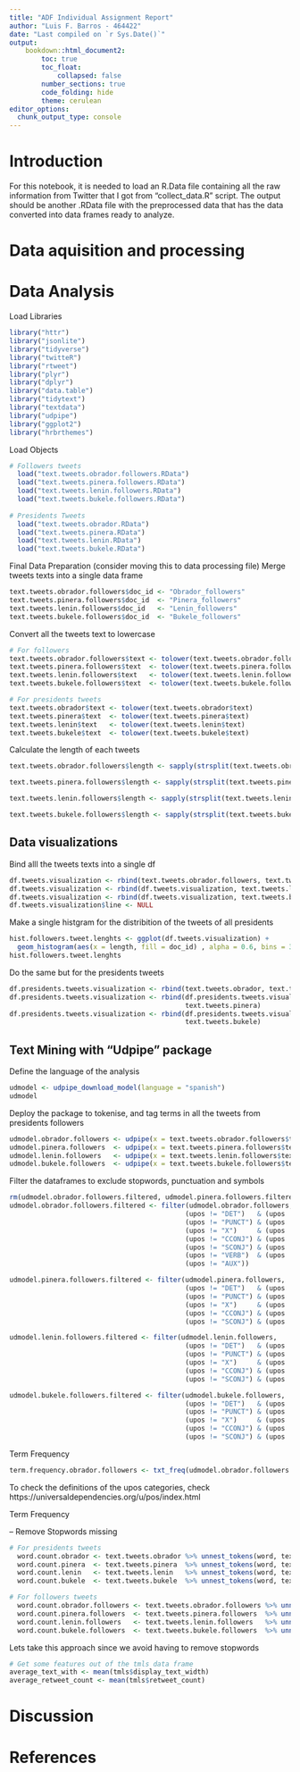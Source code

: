```yaml
---
title: "ADF Individual Assignment Report"
author: "Luis F. Barros - 464422"
date: "Last compiled on `r Sys.Date()`"
output: 
    bookdown::html_document2:
        toc: true
        toc_float: 
            collapsed: false
        number_sections: true
        code_folding: hide
        theme: cerulean
editor_options: 
  chunk_output_type: console
---
```

# Introduction 

For this notebook, it is needed to load an R.Data file containing all the raw 
information from Twitter that I got from "collect_data.R" script. 
The output should be another .RData file with the preprocessed data that has the data converted
into data frames ready to analyze.

# Data aquisition and processing

# Data Analysis 

Load Libraries 
```r
library("httr")
library("jsonlite")
library("tidyverse")
library("twitteR")
library("rtweet")
library("plyr")
library("dplyr")
library("data.table")
library("tidytext")
library("textdata")
library("udpipe")
library("ggplot2")
library("hrbrthemes")
```

Load Objects
```r
# Followers tweets
  load("text.tweets.obrador.followers.RData")
  load("text.tweets.pinera.followers.RData")
  load("text.tweets.lenin.followers.RData")
  load("text.tweets.bukele.followers.RData")
  
# Presidents Tweets
  load("text.tweets.obrador.RData")
  load("text.tweets.pinera.RData")
  load("text.tweets.lenin.RData")
  load("text.tweets.bukele.RData")
```

Final Data Preparation (consider moving this to data processing file)
Merge tweets texts into a single data frame
```r
text.tweets.obrador.followers$doc_id <- "Obrador_followers"
text.tweets.pinera.followers$doc_id  <- "Pinera_followers"
text.tweets.lenin.followers$doc_id   <- "Lenin_followers"
text.tweets.bukele.followers$doc_id  <- "Bukele_followers"
```

Convert all the tweets text to lowercase
```r
# For followers
text.tweets.obrador.followers$text <- tolower(text.tweets.obrador.followers$text)
text.tweets.pinera.followers$text  <- tolower(text.tweets.pinera.followers$text)
text.tweets.lenin.followers$text   <- tolower(text.tweets.lenin.followers$text)
text.tweets.bukele.followers$text  <- tolower(text.tweets.bukele.followers$text)

# For presidents tweets
text.tweets.obrador$text <- tolower(text.tweets.obrador$text)
text.tweets.pinera$text  <- tolower(text.tweets.pinera$text)
text.tweets.lenin$text   <- tolower(text.tweets.lenin$text)
text.tweets.bukele$text  <- tolower(text.tweets.bukele$text)
```

Calculate the length of each tweets
```r
text.tweets.obrador.followers$length <- sapply(strsplit(text.tweets.obrador.followers$text, " "), length)

text.tweets.pinera.followers$length <- sapply(strsplit(text.tweets.pinera.followers$text, " "), length)

text.tweets.lenin.followers$length <- sapply(strsplit(text.tweets.lenin.followers$text, " "), length)

text.tweets.bukele.followers$length <- sapply(strsplit(text.tweets.bukele.followers$text, " "), length)
```

## Data visualizations

Bind alll the tweets texts into a single df
```r
df.tweets.visualization <- rbind(text.tweets.obrador.followers, text.tweets.pinera.followers)
df.tweets.visualization <- rbind(df.tweets.visualization, text.tweets.lenin.followers)
df.tweets.visualization <- rbind(df.tweets.visualization, text.tweets.bukele.followers )
df.tweets.visualization$line <- NULL
```

Make a single histgram for the distribition of the tweets of all presidents 
```r
hist.followers.tweet.lenghts <- ggplot(df.tweets.visualization) + 
  geom_histogram(aes(x = length, fill = doc_id) , alpha = 0.6, bins = 30)
hist.followers.tweet.lenghts
```

Do the same but for the presidents tweets 


```r
df.presidents.tweets.visualization <- rbind(text.tweets.obrador, text.tweets.lenin)
df.presidents.tweets.visualization <- rbind(df.presidents.tweets.visualization, 
                                            text.tweets.pinera)
df.presidents.tweets.visualization <- rbind(df.presidents.tweets.visualization,
                                            text.tweets.bukele)
```


## Text Mining with "Udpipe" package

Define the language of the analysis
```r
udmodel <- udpipe_download_model(language = "spanish")
udmodel
```

Deploy the package to tokenise, and tag terms in all the tweets from presidents
followers
```r
udmodel.obrador.followers <- udpipe(x = text.tweets.obrador.followers$text, object = udmodel)
udmodel.pinera.followers  <- udpipe(x = text.tweets.pinera.followers$text, object = udmodel)
udmodel.lenin.followers   <- udpipe(x = text.tweets.lenin.followers$text, object = udmodel)
udmodel.bukele.followers  <- udpipe(x = text.tweets.bukele.followers$text, object = udmodel)
```



Filter the dataframes to exclude stopwords, punctuation and symbols
```r
rm(udmodel.obrador.followers.filtered, udmodel.pinera.followers.filtered, udmodel.lenin.followers.filtered, udmodel.bukele.followers.filtered)
udmodel.obrador.followers.filtered <- filter(udmodel.obrador.followers, 
                                            (upos != "DET")   & (upos != "SYM") &
                                            (upos != "PUNCT") & (upos != "NUM") & 
                                            (upos != "X")     & (upos != "ADP") &
                                            (upos != "CCONJ") & (upos != "PRON")&
                                            (upos != "SCONJ") & (upos != "ADV") &
                                            (upos != "VERB")  & (upos != "PART")&
                                            (upos != "AUX"))

udmodel.pinera.followers.filtered <- filter(udmodel.pinera.followers, 
                                            (upos != "DET")   & (upos != "SYM") &
                                            (upos != "PUNCT") & (upos != "NUM") & 
                                            (upos != "X")     & (upos != "ADP") &
                                            (upos != "CCONJ") & (upos != "PRON")&
                                            (upos != "SCONJ") & (upos != "ADV"))

udmodel.lenin.followers.filtered <- filter(udmodel.lenin.followers, 
                                            (upos != "DET")   & (upos != "SYM") &
                                            (upos != "PUNCT") & (upos != "NUM") & 
                                            (upos != "X")     & (upos != "ADP") &
                                            (upos != "CCONJ") & (upos != "PRON")&
                                            (upos != "SCONJ") & (upos != "ADV"))

udmodel.bukele.followers.filtered <- filter(udmodel.bukele.followers, 
                                            (upos != "DET")   & (upos != "SYM") &
                                            (upos != "PUNCT") & (upos != "NUM") & 
                                            (upos != "X")     & (upos != "ADP") &
                                            (upos != "CCONJ") & (upos != "PRON")&
                                            (upos != "SCONJ") & (upos != "ADV"))
```

Term Frequency
```r
term.frequency.obrador.followers <- txt_freq(udmodel.obrador.followers.filtered$token)
```


To check the definitions of the upos categories, check
https://universaldependencies.org/u/pos/index.html



Term Frequency

-- Remove Stopwords missing

```r
# For presidents tweets
  word.count.obrador <- text.tweets.obrador %>% unnest_tokens(word, text)
  word.count.pinera  <- text.tweets.pinera  %>% unnest_tokens(word, text)
  word.count.lenin   <- text.tweets.lenin   %>% unnest_tokens(word, text)
  word.count.bukele  <- text.tweets.bukele  %>% unnest_tokens(word, text)
```

```r
# For followers tweets
  word.count.obrador.followers <- text.tweets.obrador.followers %>% unnest_tokens(word, text)
  word.count.pinera.followers  <- text.tweets.pinera.followers  %>% unnest_tokens(word, text)
  word.count.lenin.followers   <- text.tweets.lenin.followers   %>% unnest_tokens(word, text)
  word.count.bukele.followers  <- text.tweets.bukele.followers  %>% unnest_tokens(word, text)
```




Lets take this approach since we avoid having to remove stopwords 
```r
# Get some features out of the tmls data frame
average_text_with <- mean(tmls$display_text_width)
average_retweet_count <- mean(tmls$retweet_count)

```

# Discussion 

# References 
